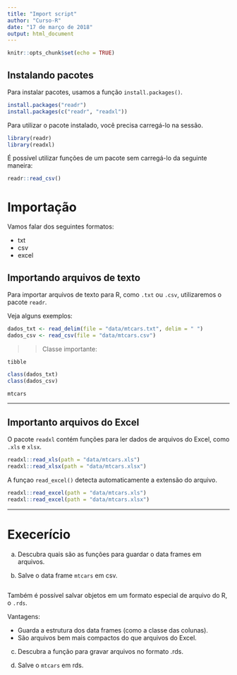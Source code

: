 ```yaml
---
title: "Import script"
author: "Curso-R"
date: "17 de março de 2018"
output: html_document
---
```


```r
knitr::opts_chunk$set(echo = TRUE)
```

## Instalando pacotes

Para instalar pacotes, usamos a função `install.packages()`.

```r
install.packages("readr")
install.packages(c("readr", "readxl"))
```

Para utilizar o pacote instalado, você precisa carregá-lo na sessão.

```r
library(readr)
library(readxl)
```

É possível utilizar funções de um pacote sem carregá-lo da seguinte maneira:

```r
readr::read_csv()
```


# Importação

Vamos falar dos seguintes formatos:

- txt
- csv
- excel

## Importando arquivos de texto

Para importar arquivos de texto para R, como `.txt` ou `.csv`, utilizaremos o pacote `readr`.

Veja alguns exemplos:

```r
dados_txt <- read_delim(file = "data/mtcars.txt", delim = " ")
dados_csv <- read_csv(file = "data/mtcars.csv")
```

>> Classe importante: 

`tibble`

```r
class(dados_txt)
class(dados_csv)

mtcars
```

----------------------------------------------------------------------------------

## Importanto arquivos do Excel

O pacote `readxl` contém funções para ler dados de arquivos do Excel, como `.xls` e `xlsx`.

```r
readxl::read_xls(path = "data/mtcars.xls")
readxl::read_xlsx(path = "data/mtcars.xlsx")
```

A funçao `read_excel()` detecta automaticamente a extensão do arquivo.

```r
readxl::read_excel(path = "data/mtcars.xls")
readxl::read_excel(path = "data/mtcars.xlsx")
```

----------------------------------------------------------------------------------

# Execerício

a) Descubra quais são as funções para guardar o data frames em arquivos. 

b) Salve o data frame `mtcars` em csv.

```r

```


Também é possível salvar objetos em um formato especial de arquivo do R, o `.rds`. 

Vantagens:

- Guarda a estrutura dos data frames (como a classe das colunas).
- São arquivos bem mais compactos do que arquivos do Excel.

c) Descubra a função para gravar arquivos no formato .rds.

d) Salve o `mtcars` em rds.

```r

```


